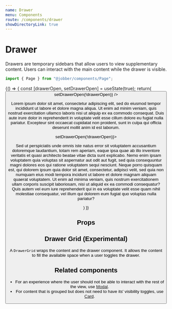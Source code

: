 ```yaml
---
name: Drawer
menu: Components
route: /components/drawer
showDirectoryLink: true
---
```




# Drawer

Drawers are temporary sidebars that allow users to view supplementary content.
Users can interact with the main content while the drawer is visible.

```ts
import { Page } from "@jobber/components/Page";
```

<Playground>
  {() => {
    const [drawerOpen, setDrawerOpen] = useState(true);
    return(
      <DrawerGrid>
        <Page
          title="Page"
          width="fill"
          intro=""
        >
          <Content>
            <Button
              label="Toggle Drawer"
              onClick={() => setDrawerOpen(!drawerOpen)}
            />
            <p>Lorem ipsum dolor sit amet, consectetur adipiscing elit, sed do eiusmod tempor incididunt ut labore et dolore magna aliqua. Ut enim ad minim veniam, quis nostrud exercitation ullamco laboris nisi ut aliquip ex ea commodo consequat. Duis aute irure dolor in reprehenderit in voluptate velit esse cillum dolore eu fugiat nulla pariatur. Excepteur sint occaecat cupidatat non proident, sunt in culpa qui officia deserunt mollit anim id est laborum.</p>
          </Content>
        </Page>
        <Drawer title="Drawer" open={drawerOpen} onRequestClose={() => setDrawerOpen(!drawerOpen)}>
          <p>Sed ut perspiciatis unde omnis iste natus error sit voluptatem accusantium doloremque laudantium, totam rem aperiam, eaque ipsa quae ab illo inventore veritatis et quasi architecto beatae vitae dicta sunt explicabo. Nemo enim ipsam voluptatem quia voluptas sit aspernatur aut odit aut fugit, sed quia consequuntur magni dolores eos qui ratione voluptatem sequi nesciunt. Neque porro quisquam est, qui dolorem ipsum quia dolor sit amet, consectetur, adipisci velit, sed quia non numquam eius modi tempora incidunt ut labore et dolore magnam aliquam quaerat voluptatem. Ut enim ad minima veniam, quis nostrum exercitationem ullam corporis suscipit laboriosam, nisi ut aliquid ex ea commodi consequatur? Quis autem vel eum iure reprehenderit qui in ea voluptate velit esse quam nihil molestiae consequatur, vel illum qui dolorem eum fugiat quo voluptas nulla pariatur?</p>
        </Drawer>
      </DrawerGrid>)
  }}

</Playground>

## Props

<Props of={Drawer} />

## Drawer Grid (Experimental)

A `DrawerGrid` wraps the content and the drawer component. It allows the content
to fill the available space when a user toggles the drawer.

## Related components

- For an experience where the user should not be able to interact with the rest
  of the view, use [Modal](https://atlantis.getjobber.com/components/modal).
- For content that is grouped but does not need to have its' visibility toggles,
  use [Card](https://atlantis.getjobber.com/components/card).
